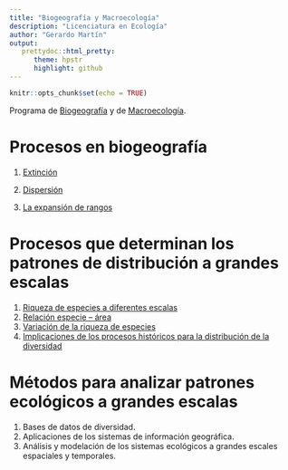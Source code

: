 ```yaml
---
title: "Biogeografía y Macroecología"
description: "Licenciatura en Ecología"
author: "Gerardo Martín"
output:
   prettydoc::html_pretty:
      theme: hpstr
      highlight: github
---
```


```r
knitr::opts_chunk$set(echo = TRUE)
```

Programa de [Biogeografía](Biogeografia.pdf) y de [Macroecología](Macroecologia.pdf).

# Procesos en biogeografía

1. [Extinción](Extincion.pdf)

2. [Dispersión](Dispersion.pdf)

3. [La expansión de rangos](Expansion.pdf)

# Procesos que determinan los patrones de distribución a grandes escalas

1. [Riqueza de especies a diferentes escalas](Riqueza-escalas.pdf)
2. [Relación especie – área](Spp-area.pdf)
3. [Variación de la riqueza de especies](Variacion-lat-lon-riqueza.pdf)
4. [Implicaciones de los procesos históricos para la distribución de la diversidad](Implicaciones.pdf)

# Métodos para analizar patrones ecológicos a grandes escalas

1. Bases de datos de diversidad.
2. Aplicaciones de los sistemas de información geográfica.
3. Análisis y modelación de los sistemas ecológicos a grandes escales espaciales y temporales.
